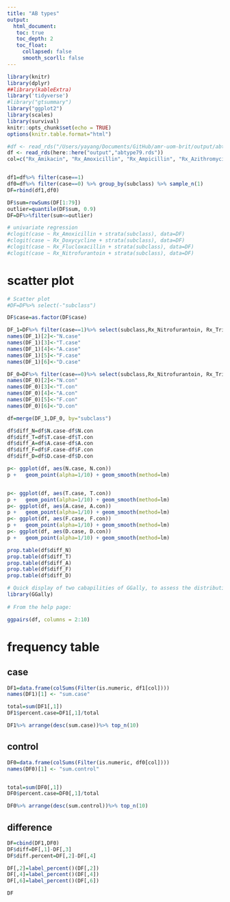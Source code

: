```yaml
---
title: "AB types"
output: 
  html_document:
   toc: true
   toc_depth: 2
   toc_float:
     collapsed: false
     smooth_scorll: false
---
```


```r
library(knitr)
library(dplyr)
##library(kableExtra)
library('tidyverse')
#library("gtsummary")
library("ggplot2")
library(scales)
library(survival)
knitr::opts_chunk$set(echo = TRUE)
options(knitr.table.format="html")
```

```r

#df <- read_rds("/Users/yayang/Documents/GitHub/amr-uom-brit/output/abtype79.rds")
df <- read_rds(here::here("output","abtype79.rds"))
col=c("Rx_Amikacin", "Rx_Amoxicillin", "Rx_Ampicillin", "Rx_Azithromycin", "Rx_Aztreonam", "Rx_Benzylpenicillin", "Rx_Cefaclor", "Rx_Cefadroxil", "Rx_Cefalexin", "Rx_Cefamandole", "Rx_Cefazolin", "Rx_Cefepime", "Rx_Cefixime", "Rx_Cefotaxime", "Rx_Cefoxitin", "Rx_Cefpirome", "Rx_Cefpodoxime", "Rx_Cefprozil", "Rx_Cefradine", "Rx_Ceftazidime", "Rx_Ceftriaxone", "Rx_Cefuroxime", "Rx_Chloramphenicol", "Rx_Cilastatin", "Rx_Ciprofloxacin", "Rx_Clarithromycin", "Rx_Clindamycin", "Rx_Co_amoxiclav", "Rx_Co_fluampicil", "Rx_Colistimethate", "Rx_Dalbavancin", "Rx_Dalfopristin", "Rx_Daptomycin", "Rx_Demeclocycline", "Rx_Doripenem", "Rx_Doxycycline", "Rx_Ertapenem", "Rx_Erythromycin", "Rx_Fidaxomicin", "Rx_Flucloxacillin", "Rx_Fosfomycin", "Rx_Fusidate", "Rx_Gentamicin", "Rx_Levofloxacin", "Rx_Linezolid", "Rx_Lymecycline", "Rx_Meropenem", "Rx_Methenamine", "Rx_Metronidazole", "Rx_Minocycline", "Rx_Moxifloxacin", "Rx_Nalidixic_acid", "Rx_Neomycin", "Rx_Netilmicin", "Rx_Nitazoxanid", "Rx_Nitrofurantoin", "Rx_Norfloxacin", "Rx_Ofloxacin", "Rx_Oxytetracycline", "Rx_Phenoxymethylpenicillin", "Rx_Piperacillin", "Rx_Pivmecillinam", "Rx_Pristinamycin", "Rx_Rifaximin", "Rx_Sulfadiazine", "Rx_Sulfamethoxazole", "Rx_Sulfapyridine", "Rx_Taurolidin", "Rx_Tedizolid", "Rx_Teicoplanin", "Rx_Telithromycin", "Rx_Temocillin", "Rx_Tetracycline", "Rx_Ticarcillin", "Rx_Tigecycline", "Rx_Tinidazole", "Rx_Tobramycin", "Rx_Trimethoprim", "Rx_Vancomycin")


df1=df%>% filter(case==1)
df0=df%>% filter(case==0) %>% group_by(subclass) %>% sample_n(1)
DF=rbind(df1,df0)

DF$sum=rowSums(DF[1:79])
outlier=quantile(DF$sum, 0.9)
DF=DF%>%filter(sum<=outlier)
```



```r
# univariate regression
#clogit(case ~ Rx_Amoxicillin + strata(subclass), data=DF)
#clogit(case ~ Rx_Doxycycline + strata(subclass), data=DF)
#clogit(case ~ Rx_Flucloxacillin + strata(subclass), data=DF)
#clogit(case ~ Rx_Nitrofurantoin + strata(subclass), data=DF)

```

# scatter plot
```r
# Scatter plot
#DF=DF%>% select(-"subclass")

DF$case=as.factor(DF$case)

DF_1=DF%>% filter(case==1)%>% select(subclass,Rx_Nitrofurantoin, Rx_Trimethoprim, Rx_Amoxicillin, Rx_Flucloxacillin, Rx_Doxycycline) 
names(DF_1)[2]<-"N.case"
names(DF_1)[3]<-"T.case"
names(DF_1)[4]<-"A.case"
names(DF_1)[5]<-"F.case"
names(DF_1)[6]<-"D.case"

DF_0=DF%>% filter(case==0)%>% select(subclass,Rx_Nitrofurantoin, Rx_Trimethoprim, Rx_Amoxicillin, Rx_Flucloxacillin, Rx_Doxycycline) 
names(DF_0)[2]<-"N.con"
names(DF_0)[3]<-"T.con"
names(DF_0)[4]<-"A.con"
names(DF_0)[5]<-"F.con"
names(DF_0)[6]<-"D.con"

df=merge(DF_1,DF_0, by="subclass")

df$diff_N=df$N.case-df$N.con
df$diff_T=df$T.case-df$T.con
df$diff_A=df$A.case-df$A.con
df$diff_F=df$F.case-df$F.con
df$diff_D=df$D.case-df$D.con

```




```r
p<- ggplot(df, aes(N.case, N.con))
p +   geom_point(alpha=1/10) + geom_smooth(method=lm)


p<- ggplot(df, aes(T.case, T.con))
p +   geom_point(alpha=1/10) + geom_smooth(method=lm)
p<- ggplot(df, aes(A.case, A.con))
p +   geom_point(alpha=1/10) + geom_smooth(method=lm)
p<- ggplot(df, aes(F.case, F.con))
p +   geom_point(alpha=1/10) + geom_smooth(method=lm)
p<- ggplot(df, aes(D.case, D.con))
p +   geom_point(alpha=1/10) + geom_smooth(method=lm)
```


```r
prop.table(df$diff_N)
prop.table(df$diff_T)
prop.table(df$diff_A)
prop.table(df$diff_F)
prop.table(df$diff_D)

```

```r
# Quick display of two cabapilities of GGally, to assess the distribution and correlation of variables 
library(GGally)
 
# From the help page:

ggpairs(df, columns = 2:10) 
```



# frequency table
## case
```r
DF1=data.frame(colSums(Filter(is.numeric, df1[col])))
names(DF1)[1] <- "sum.case"

total=sum(DF1[,1])
DF1$percent.case=DF1[,1]/total

DF1%>% arrange(desc(sum.case))%>% top_n(10)

```


## control
```r
DF0=data.frame(colSums(Filter(is.numeric, df0[col])))
names(DF0)[1] <- "sum.control"


total=sum(DF0[,1])
DF0$percent.case=DF0[,1]/total

DF0%>% arrange(desc(sum.control))%>% top_n(10)

```

## difference
```r
DF=cbind(DF1,DF0)
DF$diff=DF[,1]-DF[,3]
DF$diff.percent=DF[,2]-DF[,4]

DF[,2]=label_percent()(DF[,2])
DF[,4]=label_percent()(DF[,4])
DF[,6]=label_percent()(DF[,6])

DF
```


